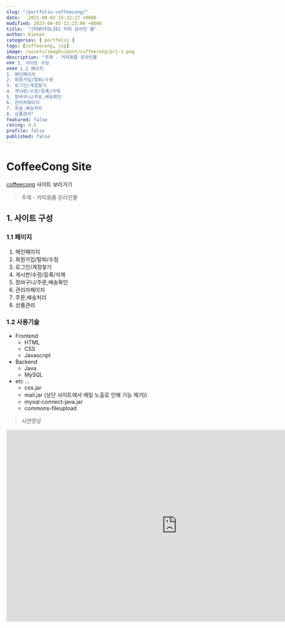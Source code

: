 ```yaml
---
slug: "/portfolio-coffeecong/"
date:   2021-08-02 15:32:27 +0000
modified: 2023-09-05 13:23:00 +0000
title:  "[PORTFOLIO] 커피 온라인 몰"
author: Kimson
categories: [ portfolio ]
tags: [coffeecong, jsp]
image: /assets/images/post/coffeecong/prj-1.png
description: "주제 - 커피용품 온라인몰
### 1. 사이트 구성
#### 1.1 페이지
1. 메인페이지
2. 회원가입/탈퇴/수정
3. 로그인/계정찾기
4. 게시판/수정/등록/삭제
5. 장바구니/주문,배송확인
6. 관리자페이지
7. 주문,배송처리
8. 상품관리"
featured: false
rating: 4.5
profile: false
published: false
---
```


# CoffeeCong Site

[coffeecong](https://devkims-on.herokuapp.com/main.me) 사이트 보러가기

> 주제 - 커피용품 온라인몰

## 1. 사이트 구성

### 1.1 페이지

1. 메인페이지
2. 회원가입/탈퇴/수정
3. 로그인/계정찾기
4. 게시판/수정/등록/삭제
5. 장바구니/주문,배송확인
6. 관리자페이지
7. 주문,배송처리
8. 상품관리

### 1.2 사용기술

- Frontend
  - HTML
  - CSS
  - Javascript
- Backend
  - Java
  - MySQL
- etc ...
  - cos.jar
  - mail.jar (상단 사이트에서 메일 노출로 인해 기능 제거))
  - mysql-connect-java.jar
  - commons-fileupload

> 시연영상

<iframe
  width='896'
  height='504'
  src='https://www.youtube.com/embed/-8Zeu9oCVPU'
  title='YouTube video player'
  frameborder='0'
  allow='accelerometer; autoplay; clipboard-write; encrypted-media; gyroscope; picture-in-picture'
  allowfullscreen></iframe>
